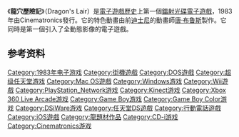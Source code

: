 {{noteTA
|G1=Games
|1=zh-cn:激光; zh-tw:雷射; zh-hk:鐳射;
|2=zh-cn:视盘; zh-tw:影碟;
}}
{{expand|time=2010-07-19T17:14:12+00:00}}
{{Infobox video game
|title = 龍穴歷險記
|english = Dragon's Lair
|image = <!-- 檔案不存在 [[Image:Dragons_lair.jpg|200px]] ，可從英文維基百科取得 -->
|caption = 
|developer = [[RDI_Video_Systems|Advanced Microcomputer Systems]]
|publisher = [[Cinematronics|Cinematronics]]、[[太東|太東]]
|designer = [[唐·布鲁斯|唐·布鲁斯]]
|release = 1983年6月16日
|genre = [[互動式電影|互動式電影]]、[[QTE|QTE]]
|modes = Up to 2 players (alternating turns)
|cabinet = Upright
|arcade system = [[Zilog_Z80|Z-80 processor]] on a proprietary motherboard<ref> {{cite web | url = http://www.arcade-museum.com/game_detail.php?game_id=7647 | title = Dragon's Lair - The International Arcade Museum | accessdate = 2012-05-16 | publisher = [[International_Arcade_Museum|International Arcade Museum]]}}</ref>
|display = Horizontal orientation, [[Raster_graphics|raster]], standard resolution
|platforms = {{spml| [[街機|街機]] | [[Mega-CD|Mega-CD]] | [[Game_Boy_Color|Game Boy Color]] | [[個人電腦|PC]] | [[DVD|DVD]] | [[HD_DVD|HD DVD]] | [[Blu-ray_Disc|Blu-ray Disc]] | [[PlayStation_Network|PlayStation Network]]（[[PlayStation_3|PS3]] & [[PlayStation_Portable|PSP]]） | [[Wii|Wii]] | [[任天堂DSi|DSiWare]] | [[iOS|iOS]] | [[Android|Android]] }}
}}
《'''龍穴歷險記'''》（Dragon's Lair）是[[電子遊戲歷史|電子遊戲歷史]]上第一個[[鐳射影碟|鐳射光碟]][[電子遊戲|電子遊戲]]，1983年由Cinematronics發行。它的特色動畫由前[[迪士尼|迪士尼]]的動畫師[[唐·布鲁斯|唐·布鲁斯]]製作。它同時是第一個引入了全動態影像的電子遊戲。

==参考资料==
{{Reflist}}


[[Category:1983年电子游戏|Category:1983年电子游戏]]
[[Category:街機遊戲|Category:街機遊戲]]
[[Category:DOS遊戲|Category:DOS遊戲]]
[[Category:超级任天堂游戏|Category:超级任天堂游戏]]
[[Category:Mac_OS遊戲|Category:Mac OS遊戲]]
[[Category:Windows游戏|Category:Windows游戏]]
[[Category:Wii遊戲|Category:Wii遊戲]]
[[Category:PlayStation_Network游戏|Category:PlayStation_Network游戏]]
[[Category:Kinect游戏|Category:Kinect游戏]]
[[Category:Xbox_360_Live_Arcade游戏|Category:Xbox 360 Live Arcade游戏]]
[[Category:Game_Boy游戏|Category:Game Boy游戏]]
[[Category:Game_Boy_Color游戏|Category:Game Boy Color游戏]]
[[Category:DSiWare游戏|Category:DSiWare游戏]]
[[Category:任天堂DS遊戲|Category:任天堂DS遊戲]]
[[Category:行動電話遊戲|Category:行動電話遊戲]]
[[Category:iOS遊戲|Category:iOS遊戲]]
{{DEFAULTSORT:Dragon's Lair}}
[[Category:龍題材作品|Category:龍題材作品]]
[[Category:CD-i游戏|Category:CD-i游戏]]
[[Category:Cinematronics游戏|Category:Cinematronics游戏]]